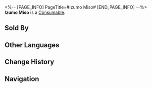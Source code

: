 <%-- [PAGE_INFO]
PageTitle=#Izumo Miso#
[END_PAGE_INFO] --%>
{{Item Infobox
|id          = 408608
|image       = Item Izumo Miso.png
|type        = Consumable
|invCategory = Consumables
|rarity      = 3
|effect      = Upon use, immediately heals a target ally for 45% of their Max HP.
|description = A fermented food item created by an outworld civilization. A delicious pot of soup can be created by just placing a tiny chunk of this in boiling water. Additionally, it can also be used to stirfry, prepare a hotpot, or additional flavoring for meat. The poetic piece "Litany of Miso Hotpot" described it thusly:
|source1     = [[Procurement Point for Expired Parcels]]
}}
{{Description|''"Green are the waters on which fragrant celeries glide, and yellow the daylilies that cast their deliciousness astride. As the boiling flow tumbles like fabrics bundled in a bind, the warmth of the taste does hollow stomachs a favor most kind."''}}
'''Izumo Miso''' is a [[Consumable]].

==Sold By==
{{Shop Availability}}

==Other Languages==
{{Other Languages
|en   = Izumo Miso
|zhs  = 出云味噌
|zht  = 出雲味噌
|ja   = 出雲味噌
|ko   = 이즈모 미소
|es   = Miso de Izumo
|fr   = Miso d'Izumo
|ru   = Изумо мисо
|th   = Izumo Miso
|vi   = Viên Miso Sắc Mây
|de   = Izumo-Miso
|id   = Izumo Miso
|pt   = Missô Izumo
}}

==Change History==
{{Change History|2.0}}

==Navigation==
{{Consumable Navbox}}